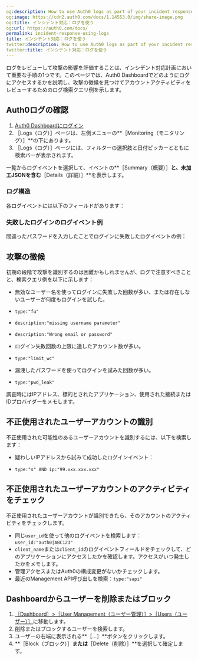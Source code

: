 ```yaml
---
og:description: How to use Auth0 logs as part of your incident response plan.
og:image: https://cdn2.auth0.com/docs/1.14553.0/img/share-image.png
og:title: インシデント対応：ログを使う
og:url: https://auth0.com/docs/
permalink: incident-response-using-logs
title: インシデント対応：ログを使う
twitter:description: How to use Auth0 logs as part of your incident response plan.
twitter:title: インシデント対応：ログを使う
---
```


ログをレビューして攻撃の影響を評価することは、インシデント対応計画において重要な手順の1つです。このページでは、Auth0 Dashboardでどのようにログにアクセスするかを説明し、攻撃の徴候を見つけてアカウントアクティビティをレビューするためのログ検索クエリ例を示します。

## Auth0ログの確認

1. [Auth0 Dashboardにログイン](%24%7Bmanage_url%7D)
2. ［Logs（ログ）］ページは、左側メニューの**［Monitoring（モニタリング）］**の下にあります。
3. ［Logs（ログ）］ページには、フィルターの選択肢と日付ピッカーとともに検索バーが表示されます。

一覧からログイベントを選択して、イベントの**［Summary（概要）］**と、未加工JSONを含む**［Details（詳細）］**を表示します。

### ログ構造

各ログイベントには以下のフィールドがあります：



### 失敗したログインのログイベント例

間違ったパスワードを入力したことでログインに失敗したログイベントの例：



## 攻撃の徴候

初期の段階で攻撃を識別するのは困難かもしれませんが、ログで注意すべきことと、検索クエリ例を以下に示します：

* 無効なユーザー名を使ってログインに失敗した回数が多い、または存在しないユーザーが何度もログインを試した。

* `type:"fu"`
* `description:"missing username parameter"`
* `description:"Wrong email or password"`
* ログイン失敗回数の上限に達したアカウント数が多い。

* `type:"limit_wc"`
* 漏洩したパスワードを使ってログインを試みた回数が多い。

* `type:"pwd_leak"`

調査時にはIPアドレス、標的とされたアプリケーション、使用された接続またはIDプロバイダーをメモします。



## 不正使用されたユーザーアカウントの識別

不正使用された可能性のあるユーザーアカウントを識別するには、以下を検索します：

* 疑わしいIPアドレスから試みて成功したログインイベント：

* `type:"s" AND ip:"99.xxx.xxx.xxx"`

## 不正使用されたユーザーアカウントのアクティビティをチェック

不正使用されたユーザーアカウントが識別できたら、そのアカウントのアクティビティをチェックします。

* 同じ`user_id`を使って他のログイベントを検索します：`user_id:"auth0|ABC123"`
* `client_name`または`client_id`のログイベントフィールドをチェックして、どのアプリケーションにアクセスしたかを確認します。アクセスがいつ発生したかをメモします。
* 管理アクセスまたはAuth0の構成変更がないかチェックします。
* 最近のManagement API呼び出しを検索：`type:"sapi"`

## Dashboardからユーザーを削除またはブロック

1. [［Dashboard］>［User Management（ユーザー管理）］>［Users（ユーザー）］](%24%7Bmanage_url%7D/#/users)に移動します。
2. 削除またはブロックするユーザーを検索します。
3. ユーザーの右端に表示される**［...］**ボタンをクリックします。
4. **［Block（ブロック）］**または**［Delete（削除）］**を選択して確定します。